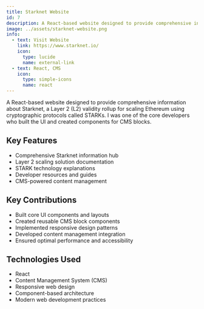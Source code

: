 ```yaml
---
title: Starknet Website
id: 7
description: A React-based website designed to provide comprehensive information about Starknet, a Layer 2 validity rollup for scaling Ethereum using STARKs
image: ../assets/starknet-website.png
info:
  - text: Visit Website
    link: https://www.starknet.io/
    icon:
      type: lucide
      name: external-link
  - text: React, CMS
    icon:
      type: simple-icons
      name: react
---
```


A React-based website designed to provide comprehensive information about Starknet, a Layer 2 (L2) validity rollup for scaling Ethereum using cryptographic protocols called STARKs. I was one of the core developers who built the UI and created components for CMS blocks.

## Key Features

- Comprehensive Starknet information hub
- Layer 2 scaling solution documentation
- STARK technology explanations
- Developer resources and guides
- CMS-powered content management

## Key Contributions

- Built core UI components and layouts
- Created reusable CMS block components
- Implemented responsive design patterns
- Developed content management integration
- Ensured optimal performance and accessibility

## Technologies Used

- React
- Content Management System (CMS)
- Responsive web design
- Component-based architecture
- Modern web development practices
